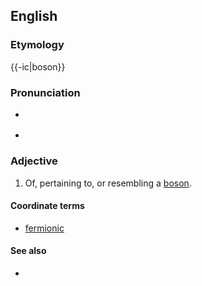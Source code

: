 ==English==

===Etymology===

{{-ic|boson}}

===Pronunciation===
*{{IPA|boʊˈsɑnɪk}} {{qualifier|US}}
*{{rhymes|ɒnɪk}}

===Adjective===
{{en-adj|-}}

#{{quantum physics}} Of, pertaining to, or resembling a [[boson]].

====Coordinate terms====
*[[fermionic]]

====See also====
*{{pedialite|boson}}